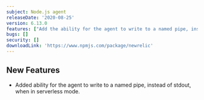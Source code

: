 ```yaml
---
subject: Node.js agent
releaseDate: '2020-08-25'
version: 6.13.0
features: ["Add the ability for the agent to write to a named pipe, instead of stdout, when in serverless mode."]
bugs: []
security: []
downloadLink: 'https://www.npmjs.com/package/newrelic'
---
```


## New Features

* Added ability for the agent to write to a named pipe, instead of stdout, when in serverless mode.

